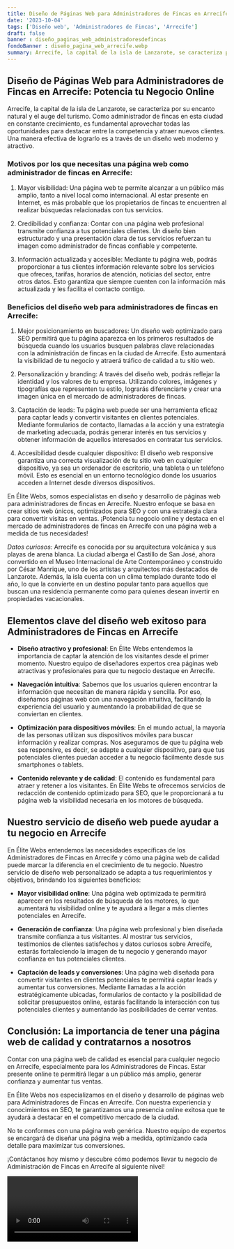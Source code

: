 ```yaml
---
title: Diseño de Páginas Web para Administradores de Fincas en Arrecife
date: '2023-10-04'
tags: ['Diseño web', 'Administradores de Fincas', 'Arrecife']
draft: false
banner : diseño_paginas_web_administradoresdefincas
fondoBanner : diseño_pagina_web_arrecife.webp
summary: Arrecife, la capital de la isla de Lanzarote, se caracteriza por su encanto natural y el auge del turismo. Como administrador de fincas en esta ciudad en constante crecimiento, es fundamental aprovechar todas las oportunidades para destacar entre la competencia y atraer nuevos clientes. Una manera efectiva de lograrlo es a través de un diseño web moderno y atractivo.
---
```


## Diseño de Páginas Web para Administradores de Fincas en Arrecife: Potencia tu Negocio Online

Arrecife, la capital de la isla de Lanzarote, se caracteriza por su encanto natural y el auge del turismo. Como administrador de fincas en esta ciudad en constante crecimiento, es fundamental aprovechar todas las oportunidades para destacar entre la competencia y atraer nuevos clientes. Una manera efectiva de lograrlo es a través de un diseño web moderno y atractivo.

### Motivos por los que necesitas una página web como administrador de fincas en Arrecife:

1. Mayor visibilidad: Una página web te permite alcanzar a un público más amplio, tanto a nivel local como internacional. Al estar presente en Internet, es más probable que los propietarios de fincas te encuentren al realizar búsquedas relacionadas con tus servicios.

2. Credibilidad y confianza: Contar con una página web profesional transmite confianza a tus potenciales clientes. Un diseño bien estructurado y una presentación clara de tus servicios refuerzan tu imagen como administrador de fincas confiable y competente.

3. Información actualizada y accesible: Mediante tu página web, podrás proporcionar a tus clientes información relevante sobre los servicios que ofreces, tarifas, horarios de atención, noticias del sector, entre otros datos. Esto garantiza que siempre cuenten con la información más actualizada y les facilita el contacto contigo.

### Beneficios del diseño web para administradores de fincas en Arrecife:

1. Mejor posicionamiento en buscadores: Un diseño web optimizado para SEO permitirá que tu página aparezca en los primeros resultados de búsqueda cuando los usuarios busquen palabras clave relacionadas con la administración de fincas en la ciudad de Arrecife. Esto aumentará la visibilidad de tu negocio y atraerá tráfico de calidad a tu sitio web.

2. Personalización y branding: A través del diseño web, podrás reflejar la identidad y los valores de tu empresa. Utilizando colores, imágenes y tipografías que representen tu estilo, lograrás diferenciarte y crear una imagen única en el mercado de administradores de fincas.

3. Captación de leads: Tu página web puede ser una herramienta eficaz para captar leads y convertir visitantes en clientes potenciales. Mediante formularios de contacto, llamadas a la acción y una estrategia de marketing adecuada, podrás generar interés en tus servicios y obtener información de aquellos interesados en contratar tus servicios.

4. Accesibilidad desde cualquier dispositivo: El diseño web responsive garantiza una correcta visualización de tu sitio web en cualquier dispositivo, ya sea un ordenador de escritorio, una tableta o un teléfono móvil. Esto es esencial en un entorno tecnológico donde los usuarios acceden a Internet desde diversos dispositivos.

En Élite Webs, somos especialistas en diseño y desarrollo de páginas web para administradores de fincas en Arrecife. Nuestro enfoque se basa en crear sitios web únicos, optimizados para SEO y con una estrategia clara para convertir visitas en ventas. ¡Potencia tu negocio online y destaca en el mercado de administradores de fincas en Arrecife con una página web a medida de tus necesidades!

*Datos curiosos:* Arrecife es conocida por su arquitectura volcánica y sus playas de arena blanca. La ciudad alberga el Castillo de San José, ahora convertido en el Museo Internacional de Arte Contemporáneo y construido por César Manrique, uno de los artistas y arquitectos más destacados de Lanzarote. Además, la isla cuenta con un clima templado durante todo el año, lo que la convierte en un destino popular tanto para aquellos que buscan una residencia permanente como para quienes desean invertir en propiedades vacacionales.

<GifSeo />

<Cta />

## Elementos clave del diseño web exitoso para Administradores de Fincas en Arrecife

- **Diseño atractivo y profesional**: En Élite Webs entendemos la importancia de captar la atención de los visitantes desde el primer momento. Nuestro equipo de diseñadores expertos crea páginas web atractivas y profesionales para que tu negocio destaque en Arrecife.

- **Navegación intuitiva**: Sabemos que los usuarios quieren encontrar la información que necesitan de manera rápida y sencilla. Por eso, diseñamos páginas web con una navegación intuitiva, facilitando la experiencia del usuario y aumentando la probabilidad de que se conviertan en clientes.

- **Optimización para dispositivos móviles**: En el mundo actual, la mayoría de las personas utilizan sus dispositivos móviles para buscar información y realizar compras. Nos aseguramos de que tu página web sea responsive, es decir, se adapte a cualquier dispositivo, para que tus potenciales clientes puedan acceder a tu negocio fácilmente desde sus smartphones o tablets.

- **Contenido relevante y de calidad**: El contenido es fundamental para atraer y retener a los visitantes. En Élite Webs te ofrecemos servicios de redacción de contenido optimizado para SEO, que le proporcionará a tu página web la visibilidad necesaria en los motores de búsqueda.

## Nuestro servicio de diseño web puede ayudar a tu negocio en Arrecife

En Élite Webs entendemos las necesidades específicas de los Administradores de Fincas en Arrecife y cómo una página web de calidad puede marcar la diferencia en el crecimiento de tu negocio. Nuestro servicio de diseño web personalizado se adapta a tus requerimientos y objetivos, brindando los siguientes beneficios:

- **Mayor visibilidad online**: Una página web optimizada te permitirá aparecer en los resultados de búsqueda de los motores, lo que aumentará tu visibilidad online y te ayudará a llegar a más clientes potenciales en Arrecife.

- **Generación de confianza**: Una página web profesional y bien diseñada transmite confianza a tus visitantes. Al mostrar tus servicios, testimonios de clientes satisfechos y datos curiosos sobre Arrecife, estarás fortaleciendo la imagen de tu negocio y generando mayor confianza en tus potenciales clientes.

- **Captación de leads y conversiones**: Una página web diseñada para convertir visitantes en clientes potenciales te permitirá captar leads y aumentar tus conversiones. Mediante llamadas a la acción estratégicamente ubicadas, formularios de contacto y la posibilidad de solicitar presupuestos online, estarás facilitando la interacción con tus potenciales clientes y aumentando las posibilidades de cerrar ventas.

## Conclusión: La importancia de tener una página web de calidad y contratarnos a nosotros

Contar con una página web de calidad es esencial para cualquier negocio en Arrecife, especialmente para los Administradores de Fincas. Estar presente online te permitirá llegar a un público más amplio, generar confianza y aumentar tus ventas.

En Élite Webs nos especializamos en el diseño y desarrollo de páginas web para Administradores de Fincas en Arrecife. Con nuestra experiencia y conocimientos en SEO, te garantizamos una presencia online exitosa que te ayudará a destacar en el competitivo mercado de la ciudad.

No te conformes con una página web genérica. Nuestro equipo de expertos se encargará de diseñar una página web a medida, optimizando cada detalle para maximizar tus conversiones.

¡Contáctanos hoy mismo y descubre cómo podemos llevar tu negocio de Administración de Fincas en Arrecife al siguiente nivel!

<Video />

<CtaBot job='Administradores de Fincas' city='Arrecife'/>

<Gmaps query='Arrecife+españa+maps' />